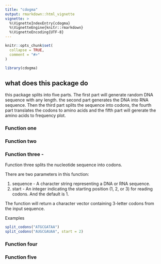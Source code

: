 ```yaml
---
title: "cdogma"
output: rmarkdown::html_vignette
vignette: >
  %\VignetteIndexEntry{cdogma}
  %\VignetteEngine{knitr::rmarkdown}
  %\VignetteEncoding{UTF-8}
---
```


```r
knitr::opts_chunk$set(
  collapse = TRUE,
  comment = "#>"
)
```

```r
library(cdogma)
```

## what does this package do

this package splits into five parts. The first part will generate random DNA sequence with any length. the second part generates the DNA into RNA sequence. Then the third part splits the sequence into codons, the fourth part translates the codons to amino acids and the fifth part will gererate the amino acids to frequency plot.

### Function one

### Function two

### Function three -

Function three splits the nucleotide sequence into codons.

There are two parameters in this function:

1.  sequence - A character string representing a DNA or RNA sequence.
2.  start - An integer indicating the starting position (1, 2, or 3) for reading codons. And the default is 1.

The function will return a character vector containing 3-letter codons from the input sequence.

Examples

```r
split_codons("ATGCGATAA")
split_codons("AUGCGAUAA", start = 2)
```

### Function four

### Function five

